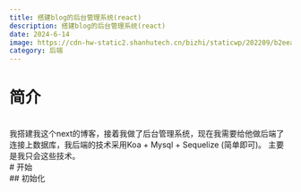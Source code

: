 ```yaml
---
title: 搭建blog的后台管理系统(react)
description: 搭建blog的后台管理系统(react)
date: 2024-6-14
image: https://cdn-hw-static2.shanhutech.cn/bizhi/staticwp/202209/b2eea000d3383647cb491f9385c567e1--2316244773.jpg
category: 后端
---
```

# 简介
<br/>
我搭建我这个next的博客，接着我做了后台管理系统，现在我需要给他做后端了连接上数据库，我后端的技术采用Koa + Mysql + Sequelize (简单即可)。
主要是我只会这些技术。
<br/>
# 开始
<br/>
## 初始化
